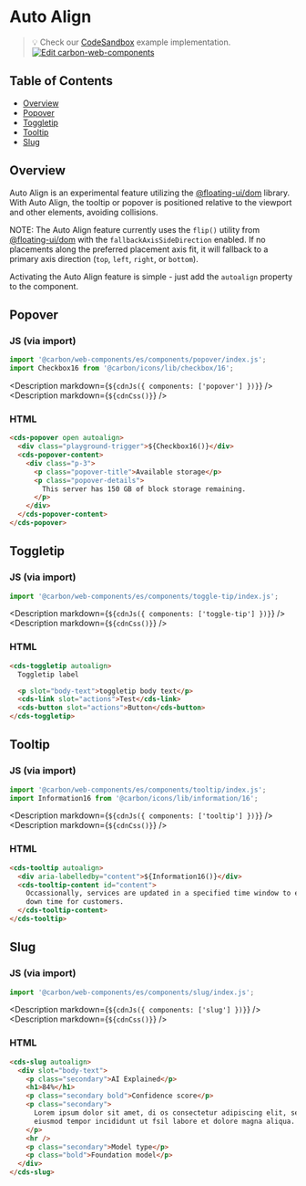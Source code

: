 
# Auto Align

> 💡 Check our
> [CodeSandbox](https://codesandbox.io/s/github/carbon-design-system/carbon-for-ibm-dotcom/tree/main/packages/carbon-web-components/examples/codesandbox/autoalign)
> example implementation.
> [![Edit carbon-web-components](https://codesandbox.io/static/img/play-codesandbox.svg)](https://codesandbox.io/s/github/carbon-design-system/carbon-for-ibm-dotcom/tree/main/packages/carbon-web-components/examples/codesandbox/autoalign)

## Table of Contents

- [Overview](#overview)
- [Popover](#popover)
- [Toggletip](#toggletip)
- [Tooltip](#tooltip)
- [Slug](#slug)

## Overview

Auto Align is an experimental feature utilizing the
[@floating-ui/dom](https://floating-ui.com/docs/getting-started) library. With
Auto Align, the tooltip or popover is positioned relative to the viewport and
other elements, avoiding collisions.

NOTE: The Auto Align feature currently uses the `flip()` utility from
[@floating-ui/dom](https://floating-ui.com/docs/flip) with the
`fallbackAxisSideDirection` enabled. If no placements along the preferred
placement axis fit, it will fallback to a primary axis direction (`top`, `left`,
`right`, or `bottom`).

Activating the Auto Align feature is simple - just add the `autoalign` property
to the component.

## Popover

### JS (via import)

```javascript
import '@carbon/web-components/es/components/popover/index.js';
import Checkbox16 from '@carbon/icons/lib/checkbox/16';
```

<Description markdown={`${cdnJs({ components: ['popover'] })}`} />
<Description markdown={`${cdnCss()}`} />

### HTML

```html
<cds-popover open autoalign>
  <div class="playground-trigger">${Checkbox16()}</div>
  <cds-popover-content>
    <div class="p-3">
      <p class="popover-title">Available storage</p>
      <p class="popover-details">
        This server has 150 GB of block storage remaining.
      </p>
    </div>
  </cds-popover-content>
</cds-popover>
```

## Toggletip

### JS (via import)

```javascript
import '@carbon/web-components/es/components/toggle-tip/index.js';
```

<Description markdown={`${cdnJs({ components: ['toggle-tip'] })}`} />
<Description markdown={`${cdnCss()}`} />

### HTML

```html
<cds-toggletip autoalign>
  Toggletip label

  <p slot="body-text">toggletip body text</p>
  <cds-link slot="actions">Test</cds-link>
  <cds-button slot="actions">Button</cds-button>
</cds-toggletip>
```

## Tooltip

### JS (via import)

```javascript
import '@carbon/web-components/es/components/tooltip/index.js';
import Information16 from '@carbon/icons/lib/information/16';
```

<Description markdown={`${cdnJs({ components: ['tooltip'] })}`} />
<Description markdown={`${cdnCss()}`} />

### HTML

```html
<cds-tooltip autoalign>
  <div aria-labelledby="content">${Information16()}</div>
  <cds-tooltip-content id="content">
    Occassionally, services are updated in a specified time window to ensure no
    down time for customers.
  </cds-tooltip-content>
</cds-tooltip>
```

## Slug

### JS (via import)

```javascript
import '@carbon/web-components/es/components/slug/index.js';
```

<Description markdown={`${cdnJs({ components: ['slug'] })}`} />
<Description markdown={`${cdnCss()}`} />

### HTML

```html
<cds-slug autoalign>
  <div slot="body-text">
    <p class="secondary">AI Explained</p>
    <h1>84%</h1>
    <p class="secondary bold">Confidence score</p>
    <p class="secondary">
      Lorem ipsum dolor sit amet, di os consectetur adipiscing elit, sed do
      eiusmod tempor incididunt ut fsil labore et dolore magna aliqua.
    </p>
    <hr />
    <p class="secondary">Model type</p>
    <p class="bold">Foundation model</p>
  </div>
</cds-slug>
```
